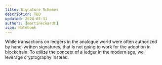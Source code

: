 ```yaml
---
title: Signature Schemes
description: TBD
updated: 2024-05-31
authors: [martineckardt]
icon: Notebook
---
```



While transactions on ledgers in the analogue world were often authorized by hand-written signatures, that is not going to work for the adoption in <GlossaryTerm>blockchain</GlossaryTerm>. To utilize the concept of a <GlossaryTerm>ledger</GlossaryTerm> in the modern age, we leverage cryptography instead. 



<SignatureSchemes components={defaultMdxComponents}/>